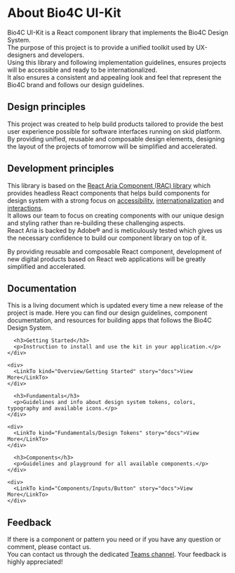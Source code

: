 
<Meta title="Overview/Introduction" />

# About Bio4C UI-Kit

Bio4C UI-Kit is a React component library that implements the Bio4C Design System. \
The purpose of this project is to provide a unified toolkit used by UX-designers and developers. \
Using this library and following implementation guidelines, ensures projects will be accessible and ready to be internationalized. \
It also ensures a consistent and appealing look and feel that represent the Bio4C brand and follows our design guidelines.

## Design principles

This project was created to help build products tailored to provide the best user experience possible for software interfaces running on skid platform. \
By providing unified, reusable and composable design elements, designing the layout of the projects of tomorrow will be simplified and accelerated.

## Development principles

This library is based on the [React Aria Component (RAC) library](https://react-spectrum.adobe.com/react-aria/index.html) which provides headless React components that helps build components for design system with a strong focus on [accessibility](https://react-spectrum.adobe.com/react-aria/accessibility.html), [internationalization](https://react-spectrum.adobe.com/react-aria/internationalization.html) and [interactions](https://react-spectrum.adobe.com/react-aria/interactions.html). \
It allows our team to focus on creating components with our unique design and styling rather than re-building these challenging aspects. \
React Aria is backed by Adobe® and is meticulously tested which gives us the necessary confidence to build our component library on top of it.

By providing reusable and composable React component, development of new digital products based on React web applications will be greatly simplified and accelerated.

## Documentation

This is a living document which is updated every time a new release of the project is made.
Here you can find our design guidelines, component documentation, and resources for building apps that follows the Bio4C Design System.

<div className={style.container}>
  <div className={style.card}>
    <div>
      <div className={style.icon}>
        <SettingsIcon size="large" />
      </div>

      <h3>Getting Started</h3>
      <p>Instruction to install and use the kit in your application.</p>
    </div>

    <div>
      <LinkTo kind="Overview/Getting Started" story="docs">View More</LinkTo>
    </div>
  </div>

  <div className={style.card}>
    <div>
      <div className={style.icon}>
        <VisibilityOnIcon size="large" />
      </div>

      <h3>Fundamentals</h3>
      <p>Guidelines and info about design system tokens, colors, typography and available icons.</p>
    </div>

    <div>
      <LinkTo kind="Fundamentals/Design Tokens" story="docs">View More</LinkTo>
    </div>
  </div>

  <div className={style.card}>
    <div>
      <div className={style.icon}>
        <ViewGridIcon size="large" />
      </div>

      <h3>Components</h3>
      <p>Guidelines and playground for all available components.</p>
    </div>

    <div>
      <LinkTo kind="Components/Inputs/Button" story="docs">View More</LinkTo>
    </div>
  </div>
</div>

## Feedback

If there is a component or pattern you need or if you have any question or comment, please contact us. \
You can contact us through the dedicated [Teams channel](https://teams.microsoft.com/l/channel/19%3Add0ff2d0882a420189aa6ce90333734a%40thread.tacv2/Team%20-%20PF%20-%20Braavos%20(UIUX)?groupId=53ef8664-ce3b-4394-ae00-d72b5e117a48&tenantId=db76fb59-a377-4120-bc54-59dead7d39c9). Your feedback is highly appreciated!
